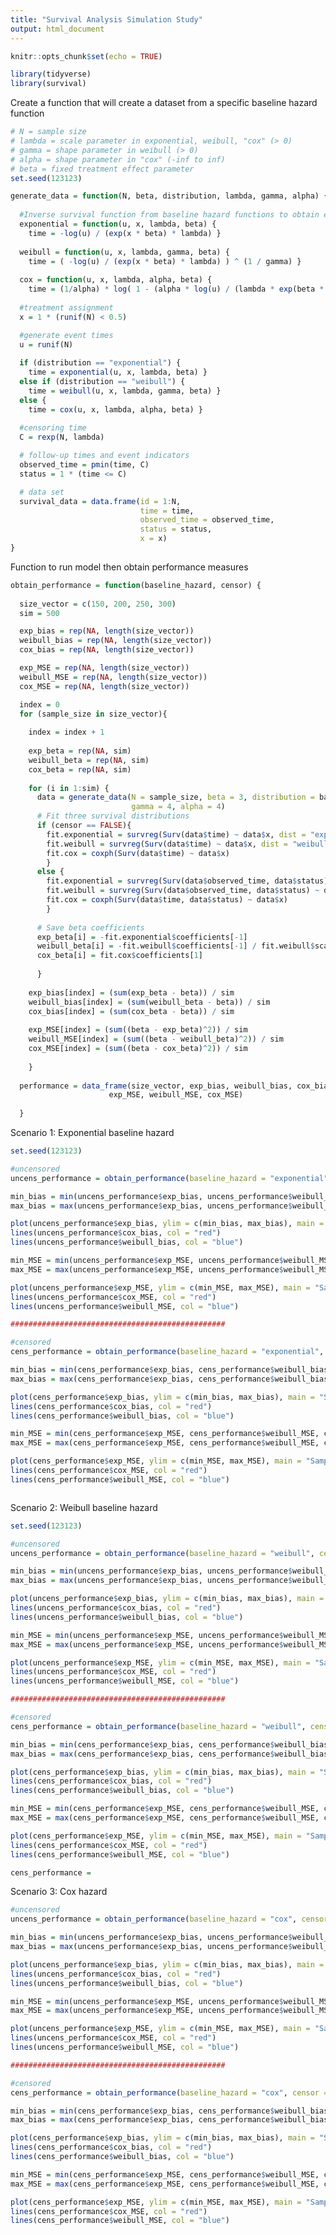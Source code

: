 ```yaml
---
title: "Survival Analysis Simulation Study"
output: html_document
---
```


```r
knitr::opts_chunk$set(echo = TRUE)

library(tidyverse)
library(survival)
```

Create a function that will create a dataset from a specific baseline hazard function

```r

# N = sample size    
# lambda = scale parameter in exponential, weibull, "cox" (> 0)
# gamma = shape parameter in weibull (> 0)
# alpha = shape parameter in "cox" (-inf to inf)
# beta = fixed treatment effect parameter
set.seed(123123)

generate_data = function(N, beta, distribution, lambda, gamma, alpha) {
  
  #Inverse survival function from baseline hazard functions to obtain event times
  exponential = function(u, x, lambda, beta) {
    time = -log(u) / (exp(x * beta) * lambda) }
  
  weibull = function(u, x, lambda, gamma, beta) {
    time = ( -log(u) / (exp(x * beta) * lambda) ) ^ (1 / gamma) }
  
  cox = function(u, x, lambda, alpha, beta) {
    time = (1/alpha) * log( 1 - (alpha * log(u) / (lambda * exp(beta * x))) ) }
  
  #treatment assignment
  x = 1 * (runif(N) < 0.5)

  #generate event times
  u = runif(N)
  
  if (distribution == "exponential") {
    time = exponential(u, x, lambda, beta) } 
  else if (distribution == "weibull") {
    time = weibull(u, x, lambda, gamma, beta) }
  else { 
    time = cox(u, x, lambda, alpha, beta) } 
  
  #censoring time
  C = rexp(N, lambda)

  # follow-up times and event indicators
  observed_time = pmin(time, C)
  status = 1 * (time <= C)

  # data set
  survival_data = data.frame(id = 1:N,
                             time = time,
                             observed_time = observed_time,
                             status = status,
                             x = x)
}
```

Function to run model then obtain performance measures

```r

obtain_performance = function(baseline_hazard, censor) {
  
  size_vector = c(150, 200, 250, 300)
  sim = 500

  exp_bias = rep(NA, length(size_vector))
  weibull_bias = rep(NA, length(size_vector))
  cox_bias = rep(NA, length(size_vector))

  exp_MSE = rep(NA, length(size_vector))
  weibull_MSE = rep(NA, length(size_vector))
  cox_MSE = rep(NA, length(size_vector))

  index = 0
  for (sample_size in size_vector){
  
    index = index + 1
  
    exp_beta = rep(NA, sim)
    weibull_beta = rep(NA, sim)
    cox_beta = rep(NA, sim)
  
    for (i in 1:sim) {
      data = generate_data(N = sample_size, beta = 3, distribution = baseline_hazard, lambda = 0.1,
                           gamma = 4, alpha = 4)
      # Fit three survival distributions
      if (censor == FALSE){
        fit.exponential = survreg(Surv(data$time) ~ data$x, dist = "exponential") 
        fit.weibull = survreg(Surv(data$time) ~ data$x, dist = "weibull")
        fit.cox = coxph(Surv(data$time) ~ data$x) 
        }
      else {
        fit.exponential = survreg(Surv(data$observed_time, data$status) ~ data$x, dist = "exponential") 
        fit.weibull = survreg(Surv(data$observed_time, data$status) ~ data$x, dist = "weibull")
        fit.cox = coxph(Surv(data$time, data$status) ~ data$x)
        }
      
      # Save beta coefficients 
      exp_beta[i] = -fit.exponential$coefficients[-1]
      weibull_beta[i] = -fit.weibull$coefficients[-1] / fit.weibull$scale
      cox_beta[i] = fit.cox$coefficients[1]
      
      }
  
    exp_bias[index] = (sum(exp_beta - beta)) / sim 
    weibull_bias[index] = (sum(weibull_beta - beta)) / sim
    cox_bias[index] = (sum(cox_beta - beta)) / sim
  
    exp_MSE[index] = (sum((beta - exp_beta)^2)) / sim
    weibull_MSE[index] = (sum((beta - weibull_beta)^2)) / sim
    cox_MSE[index] = (sum((beta - cox_beta)^2)) / sim
    
    }
  
  performance = data_frame(size_vector, exp_bias, weibull_bias, cox_bias,
                      exp_MSE, weibull_MSE, cox_MSE)
  
  }
```

Scenario 1: Exponential baseline hazard

```r
set.seed(123123)

#uncensored
uncens_performance = obtain_performance(baseline_hazard = "exponential", censor = "FALSE")

min_bias = min(uncens_performance$exp_bias, uncens_performance$weibull_bias, uncens_performance$cox_bias)
max_bias = max(uncens_performance$exp_bias, uncens_performance$weibull_bias, uncens_performance$cox_bias)

plot(uncens_performance$exp_bias, ylim = c(min_bias, max_bias), main = "Sample size vs. Bias without Exponential Censoring")
lines(uncens_performance$cox_bias, col = "red")
lines(uncens_performance$weibull_bias, col = "blue")

min_MSE = min(uncens_performance$exp_MSE, uncens_performance$weibull_MSE, uncens_performance$cox_MSE)
max_MSE = max(uncens_performance$exp_MSE, uncens_performance$weibull_MSE, uncens_performance$cox_MSE)

plot(uncens_performance$exp_MSE, ylim = c(min_MSE, max_MSE), main = "Sample size vs. MSE without Exponential Censoring")
lines(uncens_performance$cox_MSE, col = "red")
lines(uncens_performance$weibull_MSE, col = "blue")

################################################

#censored
cens_performance = obtain_performance(baseline_hazard = "exponential", censor = "TRUE")

min_bias = min(cens_performance$exp_bias, cens_performance$weibull_bias, cens_performance$cox_bias)
max_bias = max(cens_performance$exp_bias, cens_performance$weibull_bias, cens_performance$cox_bias)

plot(cens_performance$exp_bias, ylim = c(min_bias, max_bias), main = "Sample size vs. Bias with Exponential Censoring")
lines(cens_performance$cox_bias, col = "red")
lines(cens_performance$weibull_bias, col = "blue")

min_MSE = min(cens_performance$exp_MSE, cens_performance$weibull_MSE, cens_performance$cox_MSE)
max_MSE = max(cens_performance$exp_MSE, cens_performance$weibull_MSE, cens_performance$cox_MSE)

plot(cens_performance$exp_MSE, ylim = c(min_MSE, max_MSE), main = "Sample size vs. MSE with Exponential Censoring")
lines(cens_performance$cox_MSE, col = "red")
lines(cens_performance$weibull_MSE, col = "blue")



```

Scenario 2: Weibull baseline hazard

```r
set.seed(123123)

#uncensored
uncens_performance = obtain_performance(baseline_hazard = "weibull", censor = "FALSE")

min_bias = min(uncens_performance$exp_bias, uncens_performance$weibull_bias, uncens_performance$cox_bias)
max_bias = max(uncens_performance$exp_bias, uncens_performance$weibull_bias, uncens_performance$cox_bias)

plot(uncens_performance$exp_bias, ylim = c(min_bias, max_bias), main = "Sample size vs. Bias without Weibull Censoring")
lines(uncens_performance$cox_bias, col = "red")
lines(uncens_performance$weibull_bias, col = "blue")

min_MSE = min(uncens_performance$exp_MSE, uncens_performance$weibull_MSE, uncens_performance$cox_MSE)
max_MSE = max(uncens_performance$exp_MSE, uncens_performance$weibull_MSE, uncens_performance$cox_MSE)

plot(uncens_performance$exp_MSE, ylim = c(min_MSE, max_MSE), main = "Sample size vs. MSE without Weibull Censoring")
lines(uncens_performance$cox_MSE, col = "red")
lines(uncens_performance$weibull_MSE, col = "blue")

################################################

#censored
cens_performance = obtain_performance(baseline_hazard = "weibull", censor = "TRUE")

min_bias = min(cens_performance$exp_bias, cens_performance$weibull_bias, cens_performance$cox_bias)
max_bias = max(cens_performance$exp_bias, cens_performance$weibull_bias, cens_performance$cox_bias)

plot(cens_performance$exp_bias, ylim = c(min_bias, max_bias), main = "Sample size vs. Bias with Weibull Censoring")
lines(cens_performance$cox_bias, col = "red")
lines(cens_performance$weibull_bias, col = "blue")

min_MSE = min(cens_performance$exp_MSE, cens_performance$weibull_MSE, cens_performance$cox_MSE)
max_MSE = max(cens_performance$exp_MSE, cens_performance$weibull_MSE, cens_performance$cox_MSE)

plot(cens_performance$exp_MSE, ylim = c(min_MSE, max_MSE), main = "Sample size vs. MSE with Weibull Censoring")
lines(cens_performance$cox_MSE, col = "red")
lines(cens_performance$weibull_MSE, col = "blue")

cens_performance = 

```

Scenario 3:  Cox hazard

```r

#uncensored
uncens_performance = obtain_performance(baseline_hazard = "cox", censor = "FALSE")

min_bias = min(uncens_performance$exp_bias, uncens_performance$weibull_bias, uncens_performance$cox_bias)
max_bias = max(uncens_performance$exp_bias, uncens_performance$weibull_bias, uncens_performance$cox_bias)

plot(uncens_performance$exp_bias, ylim = c(min_bias, max_bias), main = "Sample size vs. Bias without Censoring")
lines(uncens_performance$cox_bias, col = "red")
lines(uncens_performance$weibull_bias, col = "blue")

min_MSE = min(uncens_performance$exp_MSE, uncens_performance$weibull_MSE, uncens_performance$cox_MSE)
max_MSE = max(uncens_performance$exp_MSE, uncens_performance$weibull_MSE, uncens_performance$cox_MSE)

plot(uncens_performance$exp_MSE, ylim = c(min_MSE, max_MSE), main = "Sample size vs. MSE without Censoring")
lines(uncens_performance$cox_MSE, col = "red")
lines(uncens_performance$weibull_MSE, col = "blue")

################################################

#censored
cens_performance = obtain_performance(baseline_hazard = "cox", censor = "TRUE")

min_bias = min(cens_performance$exp_bias, cens_performance$weibull_bias, cens_performance$cox_bias)
max_bias = max(cens_performance$exp_bias, cens_performance$weibull_bias, cens_performance$cox_bias)

plot(cens_performance$exp_bias, ylim = c(min_bias, max_bias), main = "Sample size vs. Bias with Censoring")
lines(cens_performance$cox_bias, col = "red")
lines(cens_performance$weibull_bias, col = "blue")

min_MSE = min(cens_performance$exp_MSE, cens_performance$weibull_MSE, cens_performance$cox_MSE)
max_MSE = max(cens_performance$exp_MSE, cens_performance$weibull_MSE, cens_performance$cox_MSE)

plot(cens_performance$exp_MSE, ylim = c(min_MSE, max_MSE), main = "Sample size vs. MSE with Censoring")
lines(cens_performance$cox_MSE, col = "red")
lines(cens_performance$weibull_MSE, col = "blue")

```

